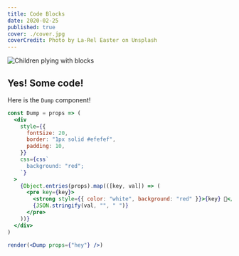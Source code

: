 ```yaml
---
title: Code Blocks
date: 2020-02-25
published: true
cover: ./cover.jpg
coverCredit: Photo by La-Rel Easter on Unsplash
---
```


![Children plying with blocks](./cover.jpg)

## Yes! Some code!

Here is the `Dump` component!

```jsx
const Dump = props => (
  <div
    style={{
      fontSize: 20,
      border: "1px solid #efefef",
      padding: 10,
    }}
    css={css`
      background: "red";
    `}
  >
    {Object.entries(props).map(([key, val]) => (
      <pre key={key}>
        <strong style={{ color: "white", background: "red" }}>{key} 💩</strong>
        {JSON.stringify(val, "", " ")}
      </pre>
    ))}
  </div>
)

render(<Dump props={"hey"} />)
```
